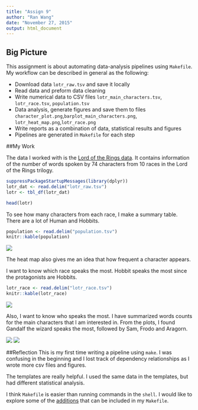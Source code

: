 ```yaml
---
title: "Assign 9"
author: "Ran Wang"
date: "November 27, 2015"
output: html_document
---
```

## Big Picture

This assignment is about automating data-analysis pipelines using `Makefile`. My workflow can be described in general as the following:

 + Download data `lotr_raw.tsv` and save it locally
 + Read data and preform data cleaning
 + Write numerical data to CSV files `lotr_main_characters.tsv`, `lotr_race.tsv`, `population.tsv`
 + Data analysis, generate figures and save them to files `character_plot.png`,`barplot_main_characters.png`, `lotr_heat_map.png`,`lotr_race.png`
 + Write reports as a combination of data, statistical results and figures
 + Pipelines are generated in `Makefile` for each step 

##My Work

The data I worked with is the [Lord of the Rings data][1]. It contains information of the number of words spoken by 74 characters from 10 races in the Lord of the Rings trilogy. 


```r
suppressPackageStartupMessages(library(dplyr))
lotr_dat <- read.delim("lotr_raw.tsv")
lotr <- tbl_df(lotr_dat)
```

```r
head(lotr)
```

To see how many characters from each race, I make a summary table. There are a lot of Human and Hobbits. 

```r
population <- read.delim("population.tsv")
knitr::kable(population)
```

![](lotr_heat_map.png)

The heat map also gives me an idea that how frequent a character appears.


I want to know which race speaks the most. Hobbit speaks the most since the protagonists are Hobbits.

```r
lotr_race <- read.delim("lotr_race.tsv")
knitr::kable(lotr_race)
```

![](lotr_race.png)

Also, I want to know who speaks the most. I have summarized words counts for the main characters that I am interested in. From the plots, I found Gandalf the wizard speaks the most, followed by Sam, Frodo and Aragorn. 

![](character_plot.png)
![](barplot_main_characters.png)


##Reflection 
This is my first time writing a pipeline using `make`. I was confusing in the beginning and I lost track of dependency relationships as I wrote more csv files and figures. 

The templates are really helpful. I used the same data in the templates, but had different statistical analysis. 

I think `Makefile` is easier than running commands in the `shell`. I would like to explore some of the [additions][2] that can be included in my `Makefile`.

[1]: https://github.com/jennybc/lotr
[2]:https://www.gnu.org/software/make/manual/html_node/Special-Targets.html
